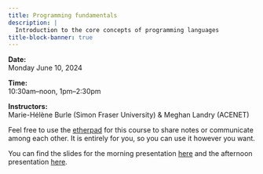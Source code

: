 ```yaml
---
title: Programming fundamentals
description: |
  Introduction to the core concepts of programming languages
title-block-banner: true
---
```


:::{.topdef}

**Date:** \
Monday June 10, 2024

**Time:** \
10:30am–noon, 1pm–2:30pm

**Instructors:** \
Marie-Hélène Burle (Simon Fraser University) & Meghan Landry (ACENET)

:::

:::{.note}

Feel free to use the [etherpad](https://etherpad.wikimedia.org/p/dhsi24) for this course to share notes or communicate among each other. It is entirely for you, so you can use it however you want.

:::

You can find the slides for the morning presentation [here](https://mint.westdri.ca/python/wb_hss_prog_slides#/title-slide) and the afternoon presentation [here](https://docs.google.com/presentation/d/e/2PACX-1vS98kQl7iM4c3CPltlf4oAmpPZ-fJkQ6BmfTalcRBSGWPyhcWCZrLNnGdEMLiQVUEgzXPm-15-5r_cS/pub?start=false&loop=false&delayms=3000#slide=id.p).
